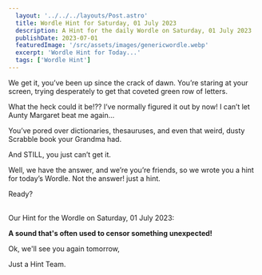```yaml
---
  layout: '../../../layouts/Post.astro'
  title: Wordle Hint for Saturday, 01 July 2023
  description: A Hint for the daily Wordle on Saturday, 01 July 2023
  publishDate: 2023-07-01
  featuredImage: '/src/assets/images/genericwordle.webp'
  excerpt: 'Wordle Hint for Today...'
  tags: ['Wordle Hint']
---
```


  We get it, you’ve been up since the crack of dawn. You’re staring at your screen, trying desperately to get that coveted green row of letters. 

  What the heck could it be!??
  I’ve normally figured it out by now!
  I can’t let Aunty Margaret beat me again… 

  You’ve pored over dictionaries, thesauruses, and even that weird, dusty Scrabble book your Grandma had.

  And STILL, you just can’t get it. 

  Well, we have the answer, and we’re you’re friends, so we wrote you a hint for today’s Wordle.
  Not the answer! just a hint. 

  Ready?<br /><br />

  Our Hint for the Wordle on Saturday, 01 July 2023:

  **A sound that's often used to censor something unexpected!**

  Ok, we'll see you again tomorrow, 

  Just a Hint Team.
  